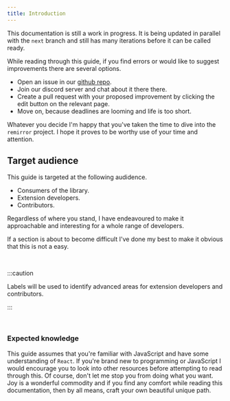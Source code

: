 ```yaml
---
title: Introduction
---
```


This documentation is still a work in progress. It is being updated in parallel with the `next`
branch and still has many iterations before it can be called ready.

While reading through this guide, if you find errors or would like to suggest improvements there are
several options.

- Open an issue in our [github repo](https://github.com/remirror/remirror/issues).
- Join our discord server and chat about it there there.
- Create a pull request with your proposed improvement by clicking the edit button on the relevant
  page.
- Move on, because deadlines are looming and life is too short.

Whatever you decide I'm happy that you've taken the time to dive into the `remirror` project. I hope
it proves to be worthy use of your time and attention.

## Target audience

This guide is targeted at the following audidence.

- Consumers of the library.
- Extension developers.
- Contributors.

Regardless of where you stand, I have endeavoured to make it approachable and interesting for a
whole range of developers.

If a section is about to become difficult I've done my best to make it obvious that this is not a
easy.

<br />

:::caution

Labels will be used to identify advanced areas for extension developers and contributors.

:::

<br />

### Expected knowledge

This guide assumes that you're familiar with JavaScript and have some understanding of `React`. If
you're brand new to programming or JavaScript I would encourage you to look into other resources
before attempting to read through this. Of course, don't let me stop you from doing what you want.
Joy is a wonderful commodity and if you find any comfort while reading this documentation, then by
all means, craft your own beautiful unique path.
